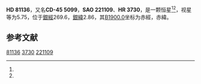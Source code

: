 {{Starbox begin
| name = HD 81136
}}
{{Starbox observe
| epoch = [[J2000.0|J2000.0]]
| constell = {{星座名待查}}<ref name=SIMBAD>{{cite web
 | url=http://simbad.u-strasbg.fr/simbad/sim-id?Ident=HR+3730
 | title =Pulsating variable Star
 | publisher=Centre de Données astronomiques de Strasbourg
 | work=SIMBAD
 | accessdate=2012-07-13}}</ref><ref name=DATA>{{cite web
 | url=http://vizier.u-strasbg.fr/viz-bin/VizieR-5?-out.add=.&-source=5050&-corr=PK=HR&-out.max=9999&HR=3730
 | title=VizieR Detailed Page
 | accessdate=2012-07-13
 | archive-date=2016-03-04
 | archive-url=https://web.archive.org/web/20160304211458/http://vizier.u-strasbg.fr/viz-bin/VizieR-5?-out.add=.&-source=5050&-corr=PK=HR&-out.max=9999&HR=3730
 | dead-url=no
 }}</ref>
| 星官 = 
| ra = {{RA|9|22|24}}<ref name=SIMBAD /><ref name=DATA />
| dec = {{DEC|-46|2|51}}<ref name=SIMBAD /><ref name=DATA />
| appmag_v = 5.75<ref name=SIMBAD /><ref name=DATA />
}}
{{Starbox character
| class = G6-8III<ref name=SIMBAD /><ref name=DATA />
| b-v = 0.92<ref name=SIMBAD /><ref name=DATA />
| u-b = 0.65<ref name=SIMBAD /><ref name=DATA />
| r-i = 0.43C<ref name=SIMBAD /><ref name=DATA />
| variable = 
}}
{{Starbox astrometry
| radial_v = 0.65
| prop_mo_ra = -7
| parallax = 
| p_error = 
}}
{{Starbox catalog
| names =CD-45 5099，[[SAO星表|SAO]] 221109，[[HD星表|HD]] 81136，[[HR星表|HR]] 3730}}
{{Starbox reference |Simbad=HR+3730}}
{{Starbox end}}

'''HD 81136'''，又名'''CD-45 5099'''，'''SAO 221109'''、'''HR 3730'''，是一颗恒星<ref name=SIMBAD /><ref name=DATA />，视星等为5.75，位于[[銀道座標系|銀經]]269.6，[[銀道座標系|銀緯]]2.86，其[[B1900.0|B1900.0]]坐标为赤經{{RA|9|18|44.8}}，赤緯{{DEC|-45|2.86|14}}。

== 参考文献 ==
{{reflist}}

{{star-stub}}

[[Category:HD和HDE天體|81136]]
[[Category:HR天體|3730]]
[[Category:SAO天體|221109]]